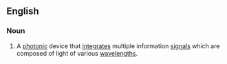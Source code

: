 ==English==
{{wikipedia}}
===Noun===
{{en-noun|head=[[integrated]] [[optical]] [[circuit]]}}

# A [[photonic]] device that [[integrates]] multiple information [[signals]] which are composed of light of various [[wavelengths]].